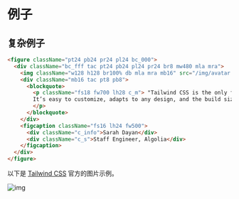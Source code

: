 # 例子


<Demo/>

## 复杂例子


<AvatarTitleDesc/>

```html
<figure className="pt24 pb24 pr24 pl24 bc_000">
  <div className="bc_fff tac pt24 pb24 pl24 pr24 br8 mw480 mla mra">
    <img className="w128 h128 br100% db mla mra mb16" src="/img/avatar.jpg" alt="avatar" width="128" height="128"/>
    <div className="mb16 tac pt8 pb8">
      <blockquote>
        <p className="fs18 fw700 lh28 c_m"> "Tailwind CSS is the only framework that I've seen scale on large teams.
        It’s easy to customize, adapts to any design, and the build size is tiny."
        </p>
      </blockquote>
    </div>
    <figcaption className="fs16 lh24 fw500">
      <div className="c_info">Sarah Dayan</div>
      <div className="c_s">Staff Engineer, Algolia</div>
    </figcaption>
  </div>
</figure>
```

以下是 [Tailwind CSS](https://tailwindcss.com/) 官方的图片示例。

![img](/img/tailwindcss.jpg)
